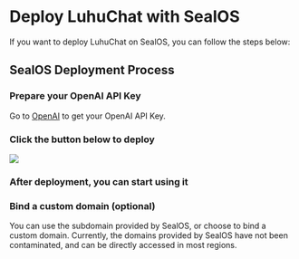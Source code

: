 
# Deploy LuhuChat with SealOS

If you want to deploy LuhuChat on SealOS, you can follow the steps below:

## SealOS Deployment Process

<Steps>

### Prepare your OpenAI API Key

Go to [OpenAI](https://platform.openai.com/account/api-keys) to get your OpenAI API Key.

### Click the button below to deploy

[![][deploy-button-image]][deploy-link]

### After deployment, you can start using it

### Bind a custom domain (optional)

You can use the subdomain provided by SealOS, or choose to bind a custom domain. Currently, the domains provided by SealOS have not been contaminated, and can be directly accessed in most regions.

</Steps>

[deploy-button-image]: https://raw.githubusercontent.com/labring-actions/templates/main/Deploy-on-Sealos.svg
[deploy-link]: https://cloud.sealos.io/?openapp=system-template%3FtemplateName%3Dlobe-chat
